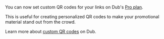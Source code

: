 You can now set custom QR codes for your links on Dub's [Pro plan](/help/article/pro-plan).

This is useful for creating personalized QR codes to make your promotional material stand out from the crowd.

Learn more about [custom QR codes](/help/article/custom-qr-codes) on Dub.